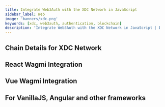 ```yaml
---
title: Integrate Web3Auth with the XDC Network in JavaScript
sidebar_label: Web
image: 'banners/xdc.png'
keywords: [xdc, web3auth, authentication, blockchain]
description: 'Integrate Web3Auth with the XDC Network in JavaScript | Documentation - Web3Auth'
---
```



<SEO
  title="Integrate Web3Auth with the XDC Network in JavaScript"
  description="Integrate Web3Auth with the XDC Network in JavaScript | Documentation - Web3Auth"
  image="https://web3auth.io/docs/banners/xdc.png"
  slug="/embedded-wallets/connect-blockchain/evm/xdc/web"
/>

## Chain Details for XDC Network

<ChainDetailsXDC />

## React Wagmi Integration

<ReactWagmiIntegration />

## Vue Wagmi Integration

<VueWagmiIntegration />

## For VanillaJS, Angular and other frameworks

<JsBlockchainMethods />
